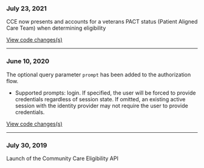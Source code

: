 ### July 23, 2021
CCE now presents and accounts for a veterans PACT status (Patient Aligned Care Team) when determining eligibility 

[View code changes(s)](https://github.com/department-of-veterans-affairs/health-apis-community-care-eligibility/pull/131)

---

### June 10, 2020
The optional query parameter `prompt` has been added to the authorization flow.
- Supported prompts: login. If specified, the user will be forced to provide credentials regardless of session state. If omitted, an existing active session with the identity provider may not require the user to provide credentials.

[View code changes(s)](https://github.com/department-of-veterans-affairs/vets-saml-proxy/pull/111)

---

### July 30, 2019

Launch of the Community Care Eligibility API
